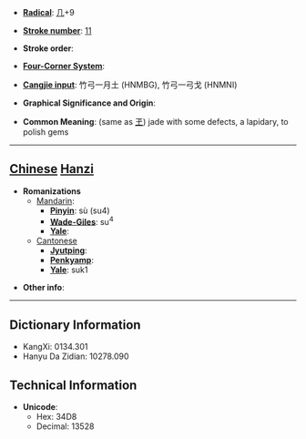 * '''[[Wiktionary:Chinese radical index| Radical]]''': [[Wiktionary:Chinese radical index 几|几]]+9

* '''[[Wiktionary:Chinese total strokes index|Stroke number]]''': [[Wiktionary:Chinese total strokes index 11|11]]

* '''Stroke order''': 

* '''[[Wiktionary:Chinese four corner index|Four-Corner System]]''': 

* '''[[Wiktionary:Chinese Cangjie index|Cangjie input]]''': 竹弓一月土 (HNMBG), 竹弓一弓戈 (HNMNI)

* '''Graphical Significance and Origin''': 

* '''Common Meaning''': (same as [[玊]]) jade with some defects, a lapidary, to polish gems

----

== [[Chinese]] [[Hanzi]] ==

* '''Romanizations'''
** [[Mandarin]]:
*** '''[[Pinyin]]''': sù (su4)
*** '''[[Wade-Giles]]''': su<sup>4</sup>
*** '''[[Yale]]''': 
**[[Cantonese]]
***'''[[Jyutping]]''':
***'''[[Penkyamp]]''': 
***'''[[Yale]]''': suk1

* '''Other info''': 

----

== Dictionary Information ==

* KangXi: 0134.301
* Hanyu Da Zidian: 10278.090

== Technical Information ==

* '''Unicode''':
** Hex: 34D8
** Decimal: 13528